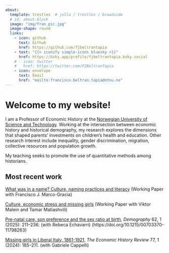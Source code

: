 ```yaml
---
about:
  template: trestles  # jolla / trestles / broadside
  # id: about-block
  image: "img/fran_pic.jpg"
  image-shape: round
  links:
    - icon: github
      text: Github
      href: https://github.com/fjbeltrantapia 
    - text: "{{< iconify simple-icons bluesky >}}"
      href: https://bsky.app/profile/fjbeltrantapia.bsky.social 
    # - icon: twitter
    #   href: https://twitter.com/FJBeltranTapia
    - icon: envelope
      text: Email
      href: "mailto:francisco.beltran.tapia@ntnu.no"  
---
```


# Welcome to my website!

I am a Professor of Economic History at the [Norwegian University of Science and Technology](https://www.ntnu.edu/employees/francisco.beltran.tapia). Working at the intersection between economic history and historical demography, my research explores the dimensions that shaped parents' investments on children's health and education. Other research interest include inequality, gender discrimination, migration, collective resources and population growth. 

My teaching seeks to promote the use of quantitative methods among historians.

::: {#about-block}
## Most recent work
:::

:::{.column-body}
[What was in a name? Culture, naming practices and literacy](https://cepr.org/publications/dp19625) (Working Paper with Francisco J. Marco-Gracia)

[Culture, economic stress and missing girls](https://cepr.org/publications/dp18761) (Working Paper with Viktor Malein and Tamar Matiashvili)

[Pre-natal care, son preference and the sex ratio at birth](papers/prenatal-care-demography.pdf), *Demography* 62, 1 (2025): 211–236. (with Rebeca Echavarri) (https://doi.org/10.1215/00703370-11798263)

[Missing girls in Liberal Italy, 1861-1921](https://doi.org/10.1111/ehr.13257), *The Economic History Review* 77, 1 (2024): 185–211. (with Gabriele Cappelli)
:::